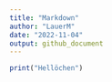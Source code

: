 ```yaml
---
title: "Markdown"
author: "LauerM"
date: "2022-11-04"
output: github_document
---
```


```r
print("Hellöchen")

```

